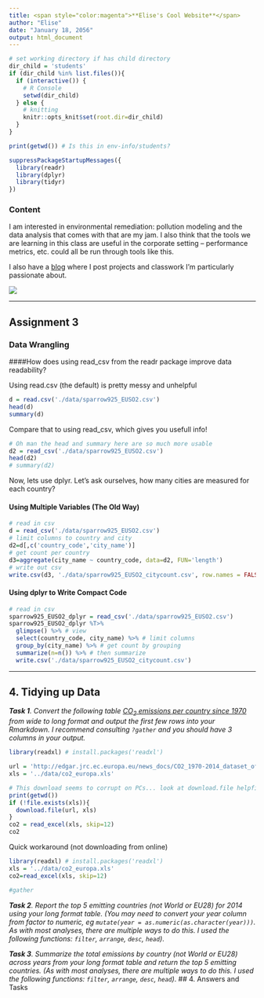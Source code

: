 ```yaml
---
title: <span style="color:magenta">**Elise's Cool Website**</span>
author: "Elise"
date: "January 18, 2056"
output: html_document
---
```

```r

# set working directory if has child directory
dir_child = 'students' 
if (dir_child %in% list.files()){
  if (interactive()) {  
    # R Console
    setwd(dir_child)
  } else {              
    # knitting
    knitr::opts_knit$set(root.dir=dir_child)  
  }
}

print(getwd()) # Is this in env-info/students?

suppressPackageStartupMessages({
  library(readr)
  library(dplyr)
  library(tidyr)
})

```

### **Content**
        
I am interested in environmental remediation: pollution modeling and the data analysis that comes with that are my jam. I also think that the tools we are learning in this class are useful in the corporate setting -- performance metrics, etc. could all be run through tools like this.

I also have a [blog](www.elisewall.com) where I post projects and classwork I'm particularly passionate about.

![](images/sparrow925_groundhogday.gif)

***
## Assignment 3
### **Data Wrangling**

####How does using read_csv from the readr package improve data readability?

Using read.csv (the default) is pretty messy and unhelpful

```r
d = read.csv('./data/sparrow925_EUSO2.csv')
head(d)
summary(d)
```

Compare that to using read_csv, which gives you usefull info!

```r
# Oh man the head and summary here are so much more usable
d2 = read_csv('./data/sparrow925_EUSO2.csv')
head(d2)
# summary(d2)
```

Now, lets use dplyr.
Let's ask ourselves, how many cities are measured for each country?

#### Using Multiple Variables (The Old Way)

```r
# read in csv
d = read_csv('./data/sparrow925_EUSO2.csv')
# limit columns to country and city
d2=d[,c('country_code','city_name')]
# get count per country
d3=aggregate(city_name ~ country_code, data=d2, FUN='length')
# write out csv
write.csv(d3, './data/sparrow925_EUSO2_citycount.csv', row.names = FALSE)
```

#### Using dplyr to Write Compact Code

```r
# read in csv
sparrow925_EUSO2_dplyr = read_csv('./data/sparrow925_EUSO2.csv')
sparrow925_EUSO2_dplyr %T>%
  glimpse() %>% # view 
  select(country_code, city_name) %>% # limit columns
  group_by(city_name) %>% # get count by grouping
  summarize(n=n()) %>% # then summarize
  write.csv('./data/sparrow925_EUSO2_citycount.csv')
```

***
## 4. Tidying up Data
_**Task 1**. Convert the following table [CO<sub>2</sub> emissions per country since 1970](http://edgar.jrc.ec.europa.eu/overview.php?v=CO2ts1990-2014&sort=des9) from wide to long format and output the first few rows into your Rmarkdown. I recommend consulting `?gather` and you should have 3 columns in your output._

```r
library(readxl) # install.packages('readxl')

url = 'http://edgar.jrc.ec.europa.eu/news_docs/CO2_1970-2014_dataset_of_CO2_report_2015.xls'
xls = '../data/co2_europa.xls'

# This download seems to corrupt on PCs... look at download.file helpfile, maybe try another method? For now we'll use a workaround I guess.
print(getwd())
if (!file.exists(xls)){
  download.file(url, xls)
}
co2 = read_excel(xls, skip=12)
co2

```
Quick workaround (not downloading from online)
```r
library(readxl) # install.packages('readxl')
xls = '../data/co2_europa.xls'
co2=read_excel(xls, skip=12)

#gather
```

_**Task 2**. Report the top 5 emitting countries (not World or EU28) for 2014 using your long format table. (You may need to convert your year column from factor to numeric, eg `mutate(year = as.numeric(as.character(year)))`. As with most analyses, there are multiple ways to do this. I used the following functions: `filter`, `arrange`, `desc`, `head`)_. 

_**Task 3**. Summarize the total emissions by country  (not World or EU28) across years from your long format table and return the top 5 emitting countries. (As with most analyses, there are multiple ways to do this. I used the following functions: `filter`, `arrange`, `desc`, `head`)_. 
## 4. Answers and Tasks
